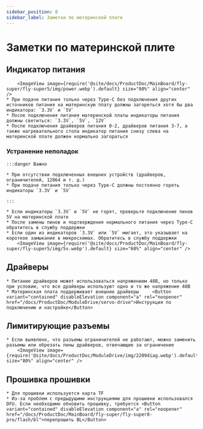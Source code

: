```yaml
---
sidebar_position: 8
sidebar_label: Заметки по материнской плате
---
```






# Заметки по материнской плите

## Индикатор питания

        <ImageView image={require('@site/docs/ProductDoc/MainBoard/fly-super/fly-super5/img/power.webp').default} size="80%" align="center" />
    * При подаче питания только через Type-C без подключения других источников питания на материнскую плату должны загореться хотя бы два индикатора: `3.3V` и `5V`
    * После подключения питания материнской платы индикаторы питания должны светиться: `3.3V`, `5V`, `12V`
    * После подключения драйверов питания 0-2, драйверов питания 3-7, а также нагревательного стола индикатор питания снизу слева на материнской плате должен нормально загораться

### Устранение неполадок


    :::danger Важно

    * При отсутствии подключенных внешних устройств (драйверов, ограничителей, 12864 и т. д.)
    * При подаче питания только через Type-C должны постоянно гореть индикаторы `3.3V` и `5V`

    :::

    * Если индикаторы `3.3V` и `5V` не горят, проверьте подключение пинов 5V на материнской плате
    * После замены пинов и подтверждения нормального питания через Type-C обратитесь в службу поддержки
    * Если один из индикаторов `3.3V` или `5V` мигает, это указывает на короткое замыкание в микросхемах. Обратитесь в службу поддержки
        <ImageView image={require('@site/docs/ProductDoc/MainBoard/fly-super/fly-super5/img/5v.webp').default} size="60%" align="center" />

## Драйверы

    * Питание драйверов может использоваться напряжением 48В, но только при условии, что все драйверы используют одно и то же напряжение 48В
    * Материнская плата поддерживает внешние драйверы     <Button variant="contained" disableElevation component="a" rel="noopener" href="/docs/ProductDoc/ModuleDrive/servo-drive">Инструкция по подключению и настройке</Button>

## Лимитирующие разъемы

    * Если выявлено, что разъемы ограничителей не работают, можно заменить разъемы или обрезать пины драйверов, отвечающие за ограничение
        <ImageView image={require('@site/docs/ProductDoc/ModuleDrive/img/2209diag.webp').default} size="80%" align="center" />




## Прошивка прошивки

    * Для прошивки используется карта TF
    * Из-за проблем с предыдущими инструкциями для прошивки использовался DFU. Если необходимо обновить прошивку, требуется <Button variant="contained" disableElevation component="a" rel="noopener" href="/docs/ProductDoc/MainBoard/fly-super/fly-super8-pro/flash/bl">перепрошить BL</Button>
